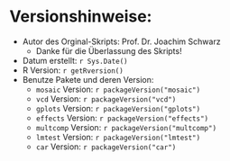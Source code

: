 # Versionshinweise:

* Autor des Orginal-Skripts: Prof. Dr. Joachim Schwarz
    - Danke für die Überlassung des Skripts!
* Datum erstellt: `r Sys.Date()`
* R Version: `r getRversion()`
* Benutze Pakete und deren Version:
    - `mosaic` Version: `r packageVersion("mosaic")`
    - `vcd` Version: `r packageVersion("vcd")`
    - `gplots` Version: `r packageVersion("gplots")`
    - `effects` Version: `r packageVersion("effects")`
    - `multcomp` Version: `r packageVersion("multcomp")`
    - `lmtest` Version: `r packageVersion("lmtest")`
    - `car` Version: `r packageVersion("car")`
